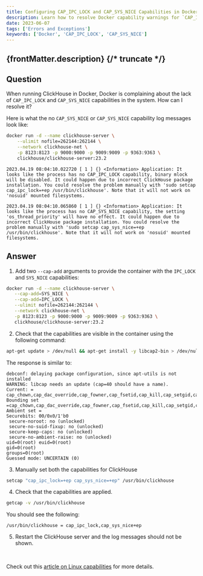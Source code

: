 ```yaml
---
title: Configuring CAP_IPC_LOCK and CAP_SYS_NICE Capabilities in Docker
description: Learn how to resolve Docker capability warnings for `CAP_IPC_LOCK` and `CAP_SYS_NICE` when running ClickHouse in a container.
date: 2023-06-07
tags: ['Errors and Exceptions']
keywords: ['Docker', 'CAP_IPC_LOCK', 'CAP_SYS_NICE']
---
```


{frontMatter.description}
{/* truncate */}
---

## Question

When running ClickHouse in Docker, Docker is complaining about the lack of `CAP_IPC_LOCK` and `CAP_SYS_NICE` capabilities in the system. How can I resolve it?



Here is what the no `CAP_SYS_NICE` or `CAP_SYS_NICE` capability log messages look like:

```bash
docker run -d --name clickhouse-server \
    --ulimit nofile=262144:262144 \
    --network clickhouse-net \
    -p 8123:8123 -p 9000:9000 -p 9009:9009 -p 9363:9363 \
    clickhouse/clickhouse-server:23.2
```

```response
2023.04.19 08:04:10.022720 [ 1 ] {} <Information> Application: It looks like the process has no CAP_IPC_LOCK capability, binary mlock will be disabled. It could happen due to incorrect ClickHouse package installation. You could resolve the problem manually with 'sudo setcap cap_ipc_lock=+ep /usr/bin/clickhouse'. Note that it will not work on 'nosuid' mounted filesystems.

2023.04.19 08:04:10.065860 [ 1 ] {} <Information> Application: It looks like the process has no CAP_SYS_NICE capability, the setting 'os_thread_priority' will have no effect. It could happen due to incorrect ClickHouse package installation. You could resolve the problem manually with 'sudo setcap cap_sys_nice=+ep /usr/bin/clickhouse'. Note that it will not work on 'nosuid' mounted filesystems.
```

## Answer

1. Add two `--cap-add` arguments to provide the container with the `IPC_LOCK` and `SYS_NICE` capabilities:

```bash
docker run -d --name clickhouse-server \
   --cap-add=SYS_NICE \
   --cap-add=IPC_LOCK \
   --ulimit nofile=262144:262144 \
   --network clickhouse-net \
   -p 8123:8123 -p 9000:9000 -p 9009:9009 -p 9363:9363 \
   clickhouse/clickhouse-server:23.2
```

2. Check that the capabilities are visible in the container using the following command:

```bash
apt-get update > /dev/null && apt-get install -y libcap2-bin > /dev/null && capsh --print
```

The response is similar to:

```response
debconf: delaying package configuration, since apt-utils is not installed
WARNING: libcap needs an update (cap=40 should have a name).
Current: = cap_chown,cap_dac_override,cap_fowner,cap_fsetid,cap_kill,cap_setgid,cap_setuid,cap_setpcap,cap_net_bind_service,cap_net_raw,cap_ipc_lock,cap_sys_chroot,cap_sys_nice,cap_mknod,cap_audit_write,cap_setfcap+ep
Bounding set =cap_chown,cap_dac_override,cap_fowner,cap_fsetid,cap_kill,cap_setgid,cap_setuid,cap_setpcap,cap_net_bind_service,cap_net_raw,cap_ipc_lock,cap_sys_chroot,cap_sys_nice,cap_mknod,cap_audit_write,cap_setfcap
Ambient set =
Securebits: 00/0x0/1'b0
 secure-noroot: no (unlocked)
 secure-no-suid-fixup: no (unlocked)
 secure-keep-caps: no (unlocked)
 secure-no-ambient-raise: no (unlocked)
uid=0(root) euid=0(root)
gid=0(root)
groups=0(root)
Guessed mode: UNCERTAIN (0)
```

3. Manually set both the capabilities for ClickHouse

```bash
setcap "cap_ipc_lock=+ep cap_sys_nice=+ep" /usr/bin/clickhouse
```

4. Check that the capabilities are applied.

```bash
getcap -v /usr/bin/clickhouse
```

You should see the following:

```response
/usr/bin/clickhouse = cap_ipc_lock,cap_sys_nice+ep
```

5. Restart the ClickHouse server and the log messages should not be shown.

<br/>

Check out this [article on Linux capabilities](https://docs.docker.com/engine/reference/run/#runtime-privilege-and-linux-capabilities) for more details.
